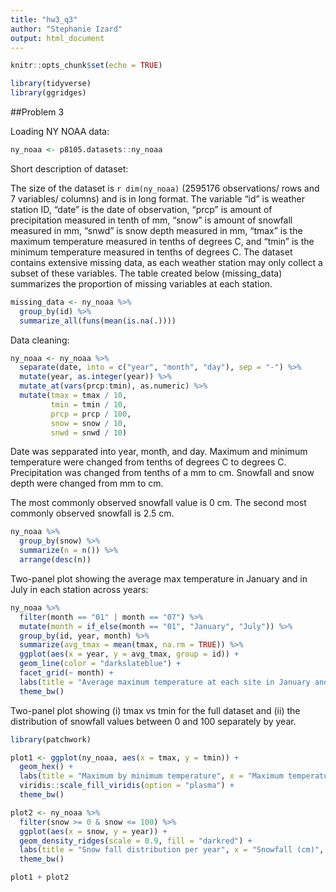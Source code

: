 ```yaml
---
title: "hw3_q3"
author: "Stephanie Izard"
output: html_document
---
```


```r
knitr::opts_chunk$set(echo = TRUE)

library(tidyverse)
library(ggridges)
```

##Problem 3

Loading NY NOAA data:

```r
ny_noaa <- p8105.datasets::ny_noaa
```

Short description of dataset:

The size of the dataset is `r dim(ny_noaa)` (2595176 observations/ rows and 7 variables/ columns) and is in long format. The variable "id" is weather station ID, "date" is the date of observation, "prcp" is amount of precipitation measured in tenth of mm, "snow" is amount of snowfall measured in mm, "snwd" is snow depth measured in mm, "tmax" is the maximum temperature measured in tenths of degrees C, and "tmin" is the minimum temperature measured in tenths of degrees C. The dataset contains extensive missing data, as each weather station may only collect a subset of these variables. The table created below (missing_data) summarizes the proportion of missing variables at each station.

```r
missing_data <- ny_noaa %>% 
  group_by(id) %>% 
  summarize_all(funs(mean(is.na(.))))
```

Data cleaning:

```r
ny_noaa <- ny_noaa %>% 
  separate(date, into = c("year", "month", "day"), sep = "-") %>% 
  mutate(year, as.integer(year)) %>%
  mutate_at(vars(prcp:tmin), as.numeric) %>% 
  mutate(tmax = tmax / 10,
         tmin = tmin / 10,
         prcp = prcp / 100, 
         snow = snow / 10, 
         snwd = snwd / 10)
```

Date was sepparated into year, month, and day. Maximum and minimum temperature were changed from tenths of degrees C to degrees C. Precipitation was changed from tenths of a mm to cm. Snowfall and snow depth were changed from mm to cm.

The most commonly observed snowfall value is 0 cm. The second most commonly observed snowfall is 2.5 cm.

```r
ny_noaa %>% 
  group_by(snow) %>% 
  summarize(n = n()) %>% 
  arrange(desc(n))
```

Two-panel plot showing the average max temperature in January and in July in each station across years:

```r
ny_noaa %>% 
  filter(month == "01" | month == "07") %>% 
  mutate(month = if_else(month == "01", "January", "July")) %>% 
  group_by(id, year, month) %>% 
  summarize(avg_tmax = mean(tmax, na.rm = TRUE)) %>% 
  ggplot(aes(x = year, y = avg_tmax, group = id)) +
  geom_line(color = "darkslateblue") +
  facet_grid(~ month) +
  labs(title = "Average maximum temperature at each site in January and July from 1981 to 2010 in NYS", x = "Year", y = "Temperature (Degrees C)") +
  theme_bw()
```

Two-panel plot showing (i) tmax vs tmin for the full dataset and (ii) the distribution of snowfall values between 0 and 100 separately by year.

```r
library(patchwork)

plot1 <- ggplot(ny_noaa, aes(x = tmax, y = tmin)) +
  geom_hex() +
  labs(title = "Maximum by minimum temperature", x = "Maximum temperature (Degrees C)", y = "Minimum temperature (Degrees C)") +
  viridis::scale_fill_viridis(option = "plasma") + 
  theme_bw()

plot2 <- ny_noaa %>% 
  filter(snow >= 0 & snow <= 100) %>% 
  ggplot(aes(x = snow, y = year)) +
  geom_density_ridges(scale = 0.9, fill = "darkred") + 
  labs(title = "Snow fall distribution per year", x = "Snowfall (cm)", y = "Year") +
  theme_bw()

plot1 + plot2
```




